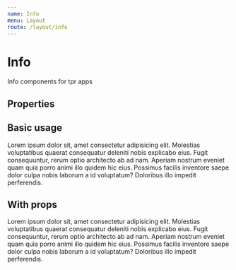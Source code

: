 ```yaml
---
name: Info
menu: Layout
route: /layout/info
---
```



# Info

Info components for tpr apps

## Properties

<Props of={Info} />

## Basic usage

<Playground>
	<Info title="Hello World">
		Lorem ipsum dolor sit, amet consectetur adipisicing elit. Molestias
		voluptatibus quaerat consequatur deleniti nobis explicabo eius. Fugit
		consequuntur, rerum optio architecto ab ad nam. Aperiam nostrum eveniet quam
		quia porro animi illo quidem hic eius. Possimus facilis inventore saepe
		dolor culpa nobis laborum a id voluptatum? Doloribus illo impedit
		perferendis.
	</Info>
</Playground>

## With props

<Playground>
	<Info title="Hello World" important="Important Information!">
		Lorem ipsum dolor sit, amet consectetur adipisicing elit. Molestias
		voluptatibus quaerat consequatur deleniti nobis explicabo eius. Fugit
		consequuntur, rerum optio architecto ab ad nam. Aperiam nostrum eveniet quam
		quia porro animi illo quidem hic eius. Possimus facilis inventore saepe
		dolor culpa nobis laborum a id voluptatum? Doloribus illo impedit
		perferendis.
	</Info>
</Playground>

